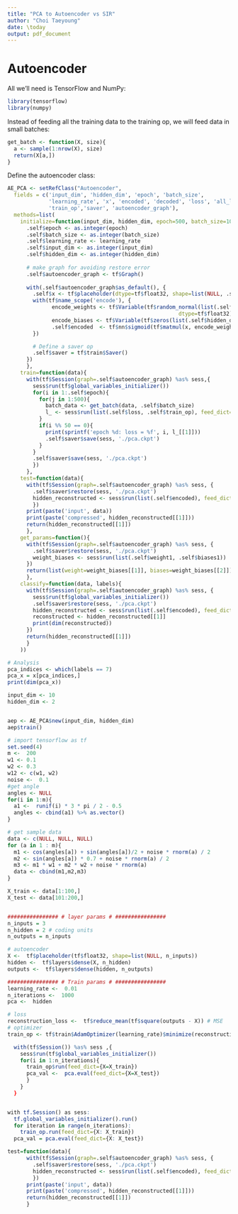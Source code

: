 ```yaml
---
title: "PCA to Autoencoder vs SIR"
author: "Choi Taeyoung"
date: \today
output: pdf_document
---
```


# Autoencoder

All we'll need is TensorFlow and NumPy:
```r
library(tensorflow)
library(numpy)
```

Instead of feeding all the training data to the training op, we will feed data in small batches:

```r
get_batch <- function(X, size){
  a <- sample(1:nrow(X), size)
  return(X[a,])
}

```


Define the autoencoder class:

```r
AE_PCA <- setRefClass("Autoencoder",
  fields = c('input_dim', 'hidden_dim', 'epoch', 'batch_size', 
             'learning_rate', 'x', 'encoded', 'decoded', 'loss', 'all_loss',
             'train_op','saver', 'autoencoder_graph'),
  methods=list(
    initialize=function(input_dim, hidden_dim, epoch=500, batch_size=10, learning_rate=0.001){
      .self$epoch <- as.integer(epoch)
      .self$batch_size <- as.integer(batch_size)
      .self$learning_rate <- learning_rate
      .self$input_dim <- as.integer(input_dim)
      .self$hidden_dim <- as.integer(hidden_dim)
      
      # make graph for avoiding restore error 
      .self$autoencoder_graph <- tf$Graph()
      
      with(.self$autoencoder_graph$as_default(), {
        .self$x <- tf$placeholder(dtype=tf$float32, shape=list(NULL, .self$input_dim))
        with(tf$name_scope('encode'), {
              encode_weights <- tf$Variable(tf$random_normal(list(.self$input_dim, .self$hidden_dim),
                                                      dtype=tf$float32), name='weights')
              encode_biases <- tf$Variable(tf$zeros(list(.self$hidden_dim)), name='biases')
              .self$encoded  <- tf$nn$sigmoid(tf$matmul(x, encode_weights) + encode_biases)
        })

        # Define a saver op
        .self$saver = tf$train$Saver()
      })
      },
    train=function(data){
      with(tf$Session(graph=.self$autoencoder_graph) %as% sess,{
        sess$run(tf$global_variables_initializer())
        for(i in 1:.self$epoch){
          for(j in 1:500){
            batch_data <- get_batch(data, .self$batch_size)
            l_ <- sess$run(list(.self$loss, .self$train_op), feed_dict=dict(x=batch_data))
          }
          if(i %% 50 == 0){
            print(sprintf('epoch %d: loss = %f', i, l_[[1]]))
            .self$saver$save(sess, './pca.ckpt')
          }
        }
        .self$saver$save(sess, './pca.ckpt')
        })
      },
    test=function(data){
      with(tf$Session(graph=.self$autoencoder_graph) %as% sess, {
        .self$saver$restore(sess, './pca.ckpt')
        hidden_reconstructed <- sess$run(list(.self$encoded), feed_dict=dict(x=data))
        })
      print(paste('input', data))
      print(paste('compressed', hidden_reconstructed[[1]]))
      return(hidden_reconstructed[[1]])
      },
    get_params=function(){
      with(tf$Session(graph=.self$autoencoder_graph) %as% sess, {
        .self$saver$restore(sess, './pca.ckpt')
        weight_biases <- sess$run(list(.self$weight1, .self$biases1))
      })
      return(list(weight=weight_biases[[1]], biases=weight_biases[[2]]))
      },
    classify=function(data, labels){
      with(tf$Session(graph=.self$autoencoder_graph) %as% sess, {
        sess$run(tf$global_variables_initializer())
        .self$saver$restore(sess, './pca.ckpt')
        hidden_reconstructed <- sess$run(list(.self$encoded), feed_dict=dict(x=data))
        reconstructed <- hidden_reconstructed[[1]]
        print(dim(reconstructed))
      })
      return(hidden_reconstructed[[1]])
      }
    ))

# Analysis
pca_indices <- which(labels == 7)
pca_x = x[pca_indices,]
print(dim(pca_x)) 

input_dim <- 10
hidden_dim <- 2


aep <- AE_PCA$new(input_dim, hidden_dim)
aep$train()
```

```r
# import tensorflow as tf
set.seed(4)
m <-  200
w1 <- 0.1
w2 <- 0.3
w12 <- c(w1, w2)
noise <-  0.1
#get angle
angles <- NULL
for(i in 1:m){
  a1 <-  runif(i) * 3 * pi / 2 - 0.5
  angles <- cbind(a1) %>% as.vector()
}

# get sample data
data <- c(NULL, NULL, NULL)
for (a in 1 : m){
  m1 <- cos(angles[a]) + sin(angles[a])/2 + noise * rnorm(a) / 2
  m2 <- sin(angles[a]) * 0.7 + noise * rnorm(a) / 2
  m3 <- m1 * w1 + m2 * w2 + noise * rnorm(a)
  data <- cbind(m1,m2,m3)
}

X_train <- data[1:100,]
X_test <- data[101:200,]


################ # layer params # ################ 
n_inputs = 3 
n_hidden = 2 # coding units 
n_outputs = n_inputs 

# autoencoder 
X <-  tf$placeholder(tf$float32, shape=list(NULL, n_inputs))
hidden <-  tf$layers$dense(X, n_hidden) 
outputs <-  tf$layers$dense(hidden, n_outputs) 

################ # Train params # ################
learning_rate <-  0.01 
n_iterations <-  1000 
pca <-  hidden 

# loss
reconstruction_loss <-  tf$reduce_mean(tf$square(outputs - X)) # MSE
# optimizer 
train_op <- tf$train$AdamOptimizer(learning_rate)$minimize(reconstruction_loss)

  with(tf$Session()) %as% sess ,{
    sess$run(tf$global_variables_initializer())
    for(i in 1:n_iterations){
      train_op$run(feed_dict={X=X_train})
      pca_val <-  pca.eval(feed_dict={X=X_test})
      }
    }
  }


with tf.Session() as sess: 
  tf.global_variables_initializer().run() 
  for iteration in range(n_iterations):
    train_op.run(feed_dict={X: X_train}) 
  pca_val = pca.eval(feed_dict={X: X_test})

test=function(data){
      with(tf$Session(graph=.self$autoencoder_graph) %as% sess, {
        .self$saver$restore(sess, './pca.ckpt')
        hidden_reconstructed <- sess$run(list(.self$encoded), feed_dict=dict(x=data))
        })
      print(paste('input', data))
      print(paste('compressed', hidden_reconstructed[[1]]))
      return(hidden_reconstructed[[1]])
      }
```

